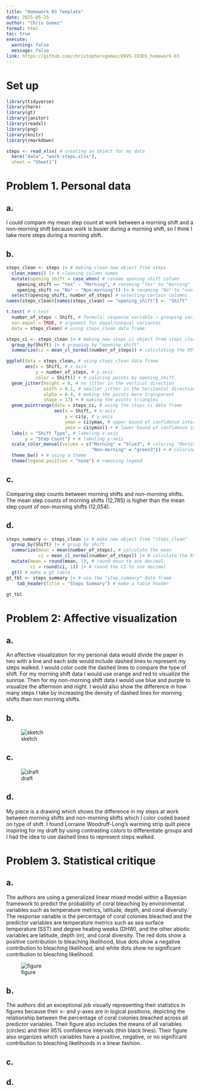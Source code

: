 ```yaml
---
title: "Homework 03 Template"
date: 2025-05-25
author: "Chris Gomez"
format: html
toc: true
execute: 
  warning: false
  message: false
link: https://github.com/christopheregomez/ENVS-193DS_homework-03 
---
```


# Set up

```r
library(tidyverse)
library(here)
library(gt)
library(janitor)
library(readxl)
library(png)
library(knitr)
library(rmarkdown)

steps <- read_xlsx( # creating an object for my data
  here("data", "work-steps.xlsx"),
  sheet = "Sheet1")
```

# Problem 1. Personal data

## a. 

I could compare my mean step count at work between a morning shift and a non-morning shift because work is busier during a morning shift, so I think I take more steps during a morning shift. 

## b. 

```r
steps_clean <- steps |> # making clean new object from steps
  clean_names() |> # cleaning column names
  mutate(opening_shift = case_when( # rename opening_shift column
    opening_shift == "Yes" ~ "Morning", # renaming "Yes" to "morning"
    opening_shift == "No" ~ "Non-morning")) |> # renaming "No" to "non-morning"
  select(opening_shift, number_of_steps) # selecting certain columns 
names(steps_clean)[names(steps_clean) == "opening_shift"] <- "Shift"

t.test( # t-test
  number_of_steps ~ Shift, # formula: response variable ~ grouping variable
  var.equal = TRUE, # argument for equal/unequal variances
  data = steps_clean) # using steps_clean data frame

steps_ci <- steps_clean |> # making new steps_ci object from steps_clean
  group_by(Shift) |> # grouping by "opening shift"
  summarize(ci = mean_cl_normal(number_of_steps)) # calculating the 95% CI

ggplot(data = steps_clean, # using steps_clean data frame 
       aes(x = Shift, # x-axis
           y = number_of_steps, # y-axis
           color = Shift)) + # coloring points by opening_shift
  geom_jitter(height = 0, # no jitter in the vertical direction 
              width = 0.1, # smaller jitter in the horizontal direction 
              alpha = 0.4, # making the points more transparent 
              shape = 17) + # making the points triangles 
  geom_pointrange(data = steps_ci, # using the steps_ci data frame
                  aes(x = Shift, # x-axis
                      y = ci$y, # y-axis
                      ymax = ci$ymax, # upper bound of confidence interval
                      ymin = ci$ymin)) + # lower bound of confidence interval 
  labs(x = "Shift Type", # labeling x-axis
       y = "Step Count") + # labeling y-axis
  scale_color_manual(values = c("Morning" = "blue3", # coloring "Morning" blue
                                "Non-morning" = "green3")) + # coloring "Non-morning" green
  theme_bw() + # using a theme
  theme(legend.position = "none") # removing legend
```

## c. 

Comparing step counts between morning shifts and non-morning shifts. The mean step counts of morning shifts (12,785) is higher than the mean step count of non-morning shifts (12,054).  

## d. 

```r
steps_summary <- steps_clean |> # make new object from "steps_clean"
  group_by(Shift) |> # group by shift
  summarize(mean = mean(number_of_steps), # calculate the mean
            ci = mean_cl_normal(number_of_steps)) |> # calculate the 95% CI
  mutate(mean = round(mean, 1), # round mean to one decimal
         ci = round(ci, 1)) |> # round the CI to one decimal
  gt() # make a gt table
gt_tbl <- steps_summary |> # use the "step_summary" data frame
    tab_header(title = "Steps Summary") # make a table header
  
gt_tbl
```

# Problem 2: Affective visualization 

## a. 

An affective visualization for my personal data would divide the paper in two with a line and each side would include dashed lines to represent my steps walked. I would color code the dashed lines to compare the type of shift. For my morning shift data I would use orange and red to visualize the sunrise. Then for my non-morning shift data I would use blue and purple to visualize the afternoon and night. I would also show the difference in how many steps I take by increasing the density of dashed lines for morning shifts than non morning shifts. 

## b. 

![sketch](sketch.png)

## c. 

![draft](rough_draft.png)

## d. 

My piece is a drawing which shows the difference in my steps at work between morning shifts and non-morning shifts which I color coded based on type of shift. I found Lorraine Woodruff-Long's warming strip quilt piece inspiring for my draft by using contrasting colors to differentiate groups and I had the idea to use dashed lines to represent steps walked.  

# Problem 3. Statistical critique 

## a. 

The authors are using a generalized linear mixed model within a Bayesian framework to predict the probability of coral bleaching by environmental variables such as temperature metrics, latitude, depth, and coral diversity. The response variable is the percentage of coral colonies bleached and the predictor variables are temperature metrics such as sea surface temperature (SST) and degree heating weeks (DHW), and the other abiotic variables are latitude, depth (m), and coral diversity. The red dots show a positive contribution to bleaching likelihood, blue dots show a negative contribution to bleaching likelihood, and white dots show no significant contribution to bleaching likelihood. 

![figure](figure.png)

## b.

The authors did an exceptional job visually representing their statistics in figures because their x- and y-axes are in logical positions, depicting the relationship between the percentage of coral colonies bleached across all predictor variables. Their figure also includes the means of all variables (circles) and their 95% confidence intervals (thin black lines). Their figure also organizes which variables have a positive, negative, or no significant contribution to bleaching likelihoods in a linear fashion.

## c. 



## d. 








